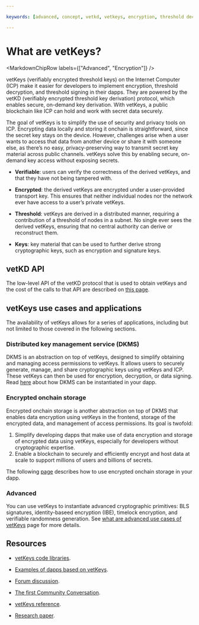 ```yaml
---

keywords: [advanced, concept, vetkd, vetkeys, encryption, threshold decryption, encrypted threshold key derivation]

---
```



# What are vetKeys?

<MarkdownChipRow labels={["Advanced", "Encryption"]} />

vetKeys (verifiably encrypted threshold keys) on the Internet Computer (ICP) make it easier for developers to implement encryption, threshold decryption, and threshold signing in their dapps. They are powered by the vetKD (verifiably encrypted threshold key derivation) protocol, which enables secure, on-demand key derivation. With vetKeys, a public blockchain like ICP can hold and work with secret data securely.

The goal of vetKeys is to simplify the use of security and privacy tools on ICP. Encrypting data locally and storing it onchain is straightforward, since the secret key stays on the device. However, challenges arise when a user wants to access that data from another device or share it with someone else, as there’s no easy, privacy-preserving way to transmit secret key material across public channels. vetKeys solve this by enabling secure, on-demand key access without exposing secrets.

- **Verifiable**: users can verify the correctness of the derived vetKeys, and that they have not being tampered with.

- **Encrypted**: the derived vetKeys are encrypted under a user-provided transport key. This ensures that neither individual nodes nor the network ever have access to a user’s private vetKeys.

- **Threshold**: vetKeys are derived in a distributed manner, requiring a contribution of a threshold of nodes in a subnet. No single ever sees the derived vetKeys, ensuring that no central authority can derive or reconstruct them.

- **Keys**: key material that can be used to further derive strong cryptographic keys, such as encryption and signature keys.

## vetKD API

The low-level API of the vetKD protocol that is used to obtain vetKeys and the cost of the calls to that API are described on [this page](/docs/building-apps/network-features/vetkeys/api.mdx).

## vetKeys use cases and applications

The availability of vetKeys allows for a series of applications, including but not limited to those covered in the following sections.

### Distributed key management service (DKMS)

DKMS is an abstraction on top of vetKeys, designed to simplify obtaining and managing access permissions to vetKeys. It allows users to securely generate, manage, and share cryptographic keys using vetKeys and ICP. These vetKeys can then be used for encryption, decryption, or data signing. Read [here](/docs/building-dapps/network-features/vetkeys/dkms) about how DKMS can be instantiated in your dapp.

### Encrypted onchain storage

Encrypted onchain storage is another abstraction on top of DKMS that enables data encryption using vetKeys in the frontend, storage of the encrypted data, and management of access permissions. 
Its goal is twofold:
1. Simplify developing dapps that make use of data encryption and storage of encrypted data using vetKeys, especially for developers without cryptographic expertise.
2. Enable a blockchain to securely and efficiently encrypt and host data at scale to support millions of users and billions of secrets.

The following [page](/docs/building-apps/network-features/vetkeys/encrypted-onchain-storage) describes how to use encrypted onchain storage in your dapp.

### Advanced

You can use vetKeys to instantiate advanced cryptographic primitives: BLS signatures, identity-baseed encryption (IBE), timelock encryption, and verifiable randomness generation. See [what are advanced use cases of vetKeys](/docs/building-apps/network-features/vetkeys/advanced/introduction) page for more details.

## Resources

- [vetKeys code libraries](https://github.com/dfinity/vetkd-devkit).

- [Examples of dapps based on vetKeys](https://github.com/dfinity/vetkd-devkit/tree/main/examples).

- [Forum discussion](https://forum.dfinity.org/t/threshold-key-derivation-privacy-on-the-ic/16560).

- [The first Community Conversation](https://youtu.be/baM6jHnmMq8).

- [vetKeys reference](/docs/references/vetkeys-overview).

- [Research paper](https://eprint.iacr.org/2023/616.pdf).

